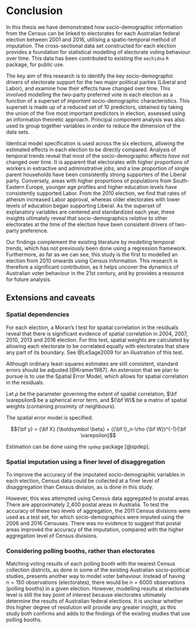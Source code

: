 # Conclusion {#ch:Conclusion}

In this thesis we have demonstrated how socio-demographic information from the Census can be linked to electorates for each Australian federal election between 2001 and 2016, utilising a spatio-temporal method of imputation. The cross-sectional data set constructed for each election provides a foundation for statistical modelling of electorate voting behaviour over time. This data has been contributed to existing the `eechidna` `R` package, for public use.

The key aim of this research is to identify the key socio-demographic drivers of electorate support for the two major political parties (Liberal and Labor), and examine how their effects have changed over time. This involved modelling the two-party preferred vote in each election as a function of a superset of *important* socio-demographic characteristics. This superset is made up of a reduced set of 10 predictors, obtained by taking the union of the five most important predictors in election, assessed using an information theoretic approach. Principal component analysis was also used to group together variables in order to reduce the dimension of the data sets. 

Identical model specification is used across the six elections, allowing the estimated effects in each election to be directly compared. Analysis of temporal trends reveal that most of the socio-demographic effects *have not* changed over time. It is apparent that electorates with higher proportions of workers in extractive and administrative jobs, and a low proportion of single parent households have been consistently strong supporters of the Liberal party. Conversely, areas with higher proportions of populations from South-Eastern Europe, younger age profiles and higher education levels have consistently supported Labor. From the 2010 election, we find that rates of atheism increased Labor approval, whereas older electorates with lower levels of education began supporting Liberal. As the superset of explanatory variables are centered and standardized each year, these insights ultimately reveal that socio-demographics  *relative* to other electorates at the time of the election have been consistent drivers of two-party preference.

Our findings complement the existing literature by modelling temporal trends, which has not previously been done using a regression framework. Furthermore, as far as we can see, this study is the first to modelled an election from 2010 onwards using Census information. This research is therefore a significant contribution, as it helps uncover the dynamics of Australian voter behaviour in the 21st century, and by provides a resource for future analysis.

## Extensions and caveats

### Spatial dependencies

For each election, a Moran's I test for spatial correlation in the residuals reveal that there is significant evidence of spatial correlation in 2004, 2007, 2010, 2013 and 2016 election. For this test, spatial weights are calculated by allowing each electorate to be correlated equally with electorates that share any part of its boundary. See @LeSage2009 for an illustration of this test.

\begin{table}[!htbp] \centering 
\normalsize
\begin{tabular}{@{\extracolsep{5pt}}lcccccc} 
\\[-1.8ex]\hline 
\hline \\[-1.8ex] 
 & \multicolumn{6}{c}{\textit{P value of Moran's I test: spatial correlation in errors}} \\ 
\cline{2-7}
\\[-1.8ex] & 2001 & 2004 & 2007 & 2010 & 2013 & 2016 \\ 
\hline \\[-1.8ex] 
\bf{p value} & 0.948 & 0.015 & 0.203 & 0.000 & 0.007 & 0.000 \\ 
\hline 
\hline \\[-1.8ex] 
\end{tabular} 
\end{table}

Although ordinary least-squares estimates are still consistent, standard errors should be adjusted [@Kramer1987]. An extension that we plan to pursue is to use the Spatial Error Model, which allows for spatial correlation in the residuals.

Let $\rho$ be the parameter governing the extent of spatial correlation, $\bf \varepsilon$ be a spherical error term, and ${\bf W}$ be a matrix of spatial weights (containing proximity of neighbours).

The spatial error model is specified:

$${\bf y} = {\bf X} {\boldsymbol \beta} + ({\bf I}_n-\rho {\bf W})^{-1}{\bf \varepsilon}$$

Estimation can be done using the `spdep` package [@spdep].

### Spatial imputation using a finer level of disaggregation

To improve the accuracy of the imputated socio-demographic variables in each election, Census data could be collected at a finer level of disaggregation than Census division, as is done in this study. 

However, this was attempted using Census data aggregated to postal areas. There are approximately 2,400 postal areas in Australia. To test the accuracy of these two levels of aggregation, the 2011 Census divisions were used as a test set, for which socio-demographics were imputed using the 2006 and 2016 Censuses. There was no evidence to suggest that postal areas improved the accuracy of the imputation, compared with the higher aggregation level of Census divisions.

### Considering polling booths, rather than electorates

Matching voting results of each polling booth with the nearest Census collection districts, as done in some of the existing Australian socio-political studies, presents another way to model voter behaviour. Instead of having $n=150$ observations (electorates), there would be $n=6000$ observations (polling booths) in a given election. However, modelling results at electorate level is still the key point of interest because electorates ultimately determine the results of Australian federal elections. It is unclear whether this higher degree of resolution will provide any greater insight, as this study both confirms and adds to the findings of the existing studies that use polling booths.